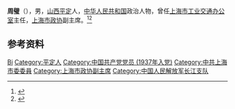 '''周璧'''（{{bd|1919年||1993年|}}），男，[[山西|山西]][[平定|平定]]人，[[中华人民共和国|中华人民共和国]]政治人物，曾任[[上海市工业交通办公室|上海市工业交通办公室]]主任，[[上海市政协|上海市政协]]副主席。<ref>{{Cite book|title=中华人民共和国职官志|author=何虎生, 李耀东, 向常福主编|publisher=中国社会出版社|year=2003|isbn=9787800883934|location=北京|pages=}}</ref><ref>{{Cite web|title=周璧（1919～1993年）|url=http://shtong.gov.cn/Newsite/node2/node2245/node4540/node56659/node57137/node57143/userobject1ai43754.html|accessdate=2020-08-28|work=上海市地方志办公室|archive-date=2016-06-27|archive-url=https://web.archive.org/web/20160627181025/http://www.shtong.gov.cn/Newsite/node2/node2245/node4540/node56659/node57137/node57143/userobject1ai43754.html|dead-url=no}}</ref>

== 参考资料 ==
{{reflist}}

{{中国人物小作品}}

{{Authority control}}
{{DEFAULTSORT:Zhou周}}
[[Category:周姓|Bi]]
[[Category:平定人|Category:平定人]]
[[Category:中国共产党党员_(1937年入党)|Category:中国共产党党员 (1937年入党)]]
[[Category:中共上海市委委員|Category:中共上海市委委員]]
[[Category:上海市政协副主席|Category:上海市政协副主席]]
[[Category:中国人民解放军长江支队|Category:中国人民解放军长江支队]]